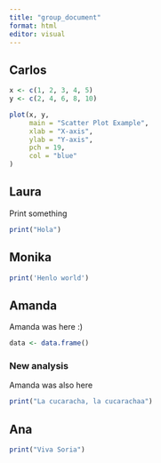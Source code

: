 ```yaml
---
title: "group_document"
format: html
editor: visual
---
```


## Carlos

```r
x <- c(1, 2, 3, 4, 5)
y <- c(2, 4, 6, 8, 10)

plot(x, y, 
     main = "Scatter Plot Example",
     xlab = "X-axis",
     ylab = "Y-axis",
     pch = 19,       
     col = "blue"
)

```

## Laura

Print something

```r
print("Hola")
```

## Monika

```r
print('Henlo world')
```

## Amanda

Amanda was here :)

```r
data <- data.frame()

```

### New analysis


Amanda was also here



```r
print("La cucaracha, la cucarachaa")
```


## Ana

```r
print("Viva Soria")
```


